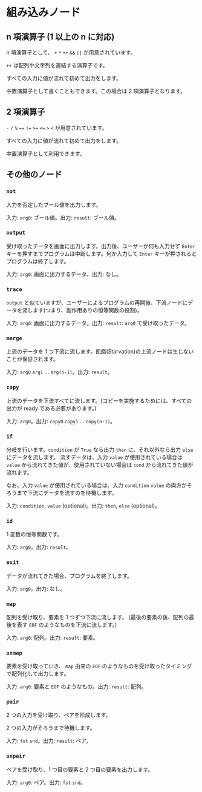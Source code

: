 # 組み込みノード

## n 項演算子 (1 以上の n に対応)

n 項演算子として、 `+` `*` `++` `&&` `||` が用意されています。

`++` は配列や文字列を連結する演算子です。

すべての入力に値が流れて初めて出力をします。

中置演算子として書くこともできます。この場合は 2 項演算子となります。

## 2 項演算子

`-` `/` `%` `==` `!=` `>=` `<=` `>` `<` が用意されています。

すべての入力に値が流れて初めて出力をします。

中置演算子として利用できます。

## その他のノード

### `not`

入力を否定したブール値を出力します。

入力: `arg0`: ブール値。出力: `result`: ブール値。

### `output`

受け取ったデータを画面に出力します。出力後、ユーザーが何も入力せず `Enter` キーを押すまでプログラムは中断します。何か入力して `Enter` キーが押されるとプログラムは終了します。

入力: `arg0`: 画面に出力するデータ。出力: なし。

### `trace`

`output` と似ていますが、ユーザーによるプログラムの再開後、下流ノードにデータを流します(つまり、副作用ありの恒等関数の役割)。

入力: `arg0`: 画面に出力するデータ。出力: `result`: `arg0` で受け取ったデータ。

### `merge`

上流のデータを 1 つ下流に流します。飢餓(Starvation)の上流ノードは生じないことが保証されます。

入力: `arg0` `arg1` ... `arg(n-1)`。出力: `result`。

### `copy`

上流のデータを下流すべてに流します。(コピーを実施するためには、すべての出力が ready である必要があります。)

入力: `arg0`。出力: `copy0` `copy1` ... `copy(n-1)`。

### `if`

分岐を行います。`condition` が `True` なら出力 `then` に、それ以外なら出力 `else` にデータを流します。
流すデータは、入力 `value` が使用されている場合は `value` から流れてきた値が、使用されていない場合は `cond` から流れてきた値が流れます。

なお、入力 `value` が使用されている場合は、入力 `condition` `value` の両方がそろうまで下流にデータを流すのを待機します。

入力: `condition`, `value` (optional)。出力: `then`, `else` (optional)。

### `id`

1 変数の恒等関数です。

入力: `arg0`。出力: `result`。

### `exit`

データが流れてきた場合、プログラムを終了します。

入力: `arg0`。出力: なし。

### `map`

配列を受け取り、要素を 1 つずつ下流に流します。
(最後の要素の後、配列の最後を表す `EOF` のようなものを下流に流します。)

入力: `arg0`: 配列。出力: `result`: 要素。

### `unmap`

要素を受け取っていき、 `map` 由来の `EOF` のようなものを受け取ったタイミングで配列化して出力します。

入力: `arg0`: 要素と `EOF` のようなもの。出力: `result`: 配列。

### `pair`

2 つの入力を受け取り、ペアを形成します。

2 つの入力がそろうまで待機します。

入力: `fst` `snd`。出力: `result`: ペア。

### `unpair`

ペアを受け取り、1 つ目の要素と 2 つ目の要素を出力します。

入力: `arg0`: ペア。出力: `fst` `snd`。
